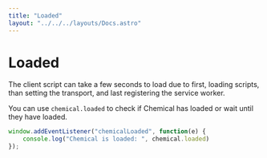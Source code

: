 ```yaml
---
title: "Loaded"
layout: "../../../layouts/Docs.astro"
---
```


# Loaded

The client script can take a few seconds to load due to first, loading scripts, than setting the transport, and last registering the service worker.

You can use `chemical.loaded` to check if Chemical has loaded or wait until they have loaded.

```js
window.addEventListener("chemicalLoaded", function(e) {
    console.log("Chemical is loaded: ", chemical.loaded)
});
```